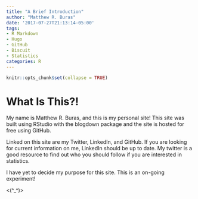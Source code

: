 ```yaml
---
title: "A Brief Introduction"
author: "Matthew R. Buras"
date: '2017-07-27T21:13:14-05:00'
tags:
- R Markdown
- Hugo
- GitHub
- Biscuit
- Statistics
categories: R
---
```


```r
knitr::opts_chunk$set(collapse = TRUE)
```

# What Is This?!

My name is Matthew R. Buras, and this is my personal site! This site was built using RStudio with the blogdown package and the site is hosted for free using GitHub.

Linked on this site are my Twitter, LinkedIn, and GitHub. If you are looking for current information on me, LinkedIn should be up to date. My twitter is a good resource to find out who you should follow if you are interested in statistics.

I have yet to decide my purpose for this site. This is an on-going experiment!

<(^_^)>